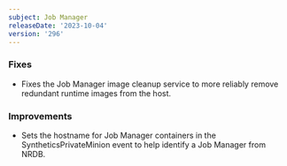 ```yaml
---
subject: Job Manager
releaseDate: '2023-10-04'
version: '296'
---
```


### Fixes
* Fixes the Job Manager image cleanup service to more reliably remove redundant runtime images from the host.

### Improvements
* Sets the hostname for Job Manager containers in the SyntheticsPrivateMinion event to help identify a Job Manager from NRDB.